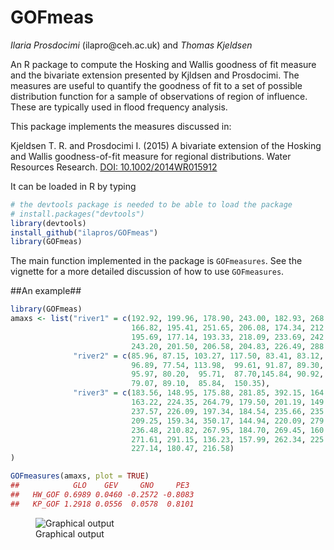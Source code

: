 # GOFmeas
*Ilaria Prosdocimi* (ilapro@ceh.ac.uk) and *Thomas Kjeldsen*

An R package to compute the Hosking and Wallis goodness of fit measure and the bivariate extension presented by Kjldsen and Prosdocimi. The measures are useful to quantify the goodness of fit to a set of possible distribution function for a sample of observations of region of influence. These are typically used in flood frequency analysis.

This package implements the measures discussed in: 


Kjeldsen T. R. and Prosdocimi I. (2015) A bivariate extension of the Hosking and Wallis goodness-of-fit measure for regional distributions. Water Resources Research. [DOI: 10.1002/2014WR015912](http://onlinelibrary.wiley.com/doi/10.1002/2014WR015912/abstract)

It can be loaded in R by typing

```r
# the devtools package is needed to be able to load the package
# install.packages("devtools")
library(devtools)
install_github("ilapros/GOFmeas")
library(GOFmeas)
``` 

The main function implemented in the package is `GOFmeasures`. See the vignette for a more detailed discussion of how to use `GOFmeasures`.

##An example##

```r
library(GOFmeas)
amaxs <- list("river1" = c(192.92, 199.96, 178.90, 243.00, 182.93, 268.22, 263.52, 
                           166.82, 195.41, 251.65, 206.08, 174.34, 212.21, 253.74, 
                           195.69, 177.14, 193.33, 218.09, 233.69, 242.53, 191.09, 
                           243.20, 201.50, 206.58, 204.83, 226.49, 288.78), 
              "river2" = c(85.96, 87.15, 103.27, 117.50, 83.41, 83.12, 88.35,  89.98,
                           96.89, 77.54, 113.98,  99.61, 91.87, 89.30, 87.98, 117.62,
                           95.97, 80.20,  95.71,  87.70,145.84, 90.92, 84.53,  94.03,
                           79.07, 89.10,  85.84,  150.35),
              "river3" = c(183.56, 148.95, 175.88, 281.85, 392.15, 164.53, 199.99, 
                           163.22, 224.35, 264.79, 179.50, 201.19, 149.69, 247.65, 
                           237.57, 226.09, 197.34, 184.54, 235.66, 235.51, 452.03, 
                           209.25, 159.34, 350.17, 144.94, 220.09, 279.39, 288.47, 
                           236.48, 210.82, 267.95, 184.70, 269.45, 160.18, 204.24, 
                           271.61, 291.15, 136.23, 157.99, 262.34, 225.62, 204.39, 
                           227.14, 180.47, 216.58)
)

GOFmeasures(amaxs, plot = TRUE)
##            GLO    GEV     GNO     PE3
##   HW_GOF 0.6989 0.0460 -0.2572 -0.8083
##   KP_GOF 1.2918 0.0556  0.0578  0.8101
``` 

![Graphical output](explFig.png)

